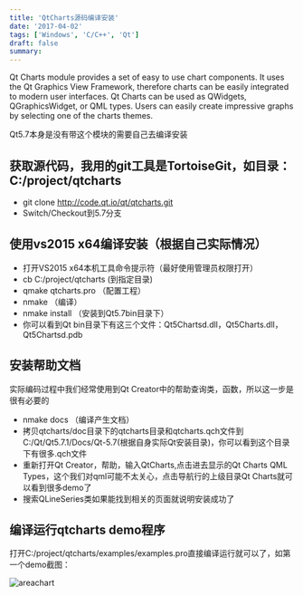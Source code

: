 ```yaml
---
title: 'QtCharts源码编译安装'
date: '2017-04-02'
tags: ['Windows', 'C/C++', 'Qt']
draft: false
summary: 
---
```


Qt Charts module provides a set of easy to use chart components. It uses the Qt Graphics View Framework, therefore charts can be easily integrated to modern user interfaces. Qt Charts can be used as QWidgets, QGraphicsWidget, or QML types. Users can easily create impressive graphs by selecting one of the charts themes. 

Qt5.7本身是没有带这个模块的需要自己去编译安装
## 获取源代码，我用的git工具是TortoiseGit，如目录：C:/project/qtcharts
* git clone http://code.qt.io/qt/qtcharts.git  
* Switch/Checkout到5.7分支

## 使用vs2015 x64编译安装（根据自己实际情况）
* 打开VS2015 x64本机工具命令提示符（最好使用管理员权限打开）
* cb C:/project/qtcharts (到指定目录)
* qmake qtcharts.pro （配置工程）
* nmake （编译）
* nmake install （安装到Qt5.7bin目录下）
* 你可以看到Qt bin目录下有这三个文件：Qt5Chartsd.dll，Qt5Charts.dll，Qt5Chartsd.pdb

## 安装帮助文档
实际编码过程中我们经常使用到Qt Creator中的帮助查询类，函数，所以这一步是很有必要的 
* nmake docs （编译产生文档）
* 拷贝qtcharts/doc目录下的qtcharts目录和qtcharts.qch文件到C:/Qt/Qt5.7.1/Docs/Qt-5.7(根据自身实际Qt安装目录)，你可以看到这个目录下有很多.qch文件
* 重新打开Qt Creator，帮助，输入QtCharts,点击进去显示的Qt Charts QML Types，这个我们对qml可能不太关心，点击导航行的上级目录Qt Charts就可以看到很多demo了
* 搜索QLineSeries类如果能找到相关的页面就说明安装成功了

## 编译运行qtcharts demo程序
打开C:/project/qtcharts/examples/examples.pro直接编译运行就可以了，如第一个demo截图： 

![areachart](/upload/o_1bcmai9131io5s4pa0f2u01fn0f.png)